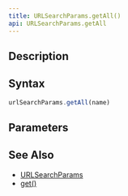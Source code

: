 ```yaml
---
title: URLSearchParams.getAll()
api: URLSearchParams.getAll
---
```


## Description

<Summary/>

## Syntax

``` js
urlSearchParams.getAll(name)
```

## Parameters

<Parameters/>

## See Also

* [URLSearchParams](/reference/api/URLSearchParams)
* [get()](/reference/api/URLSearchParams/get)
